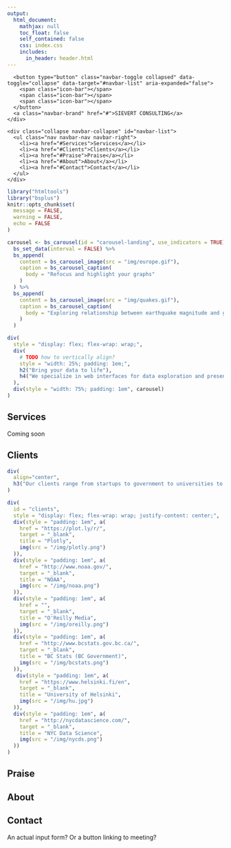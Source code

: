 ```yaml
---
output:
  html_document:
    mathjax: null
    toc_float: false
    self_contained: false
    css: index.css
    includes:
      in_header: header.html
---
```


<!--html_preserve-->

<!--
https://getbootstrap.com/components/#navbar
-->
<nav class="navbar navbar-inverse navbar-fixed-top">
  <div class="container-fluid">
  
  <!-- Brand and toggle get grouped for better mobile display -->
    <div class="navbar-header">
      <button type="button" class="navbar-toggle collapsed" data-toggle="collapse" data-target="#navbar-list" aria-expanded="false">
        <span class="icon-bar"></span>
        <span class="icon-bar"></span>
        <span class="icon-bar"></span>
      </button>
      <a class="navbar-brand" href="#">SIEVERT CONSULTING</a>
    </div>

    <div class="collapse navbar-collapse" id="navbar-list">
      <ul class="nav navbar-nav navbar-right"> 
        <li><a href="#Services">Services</a></li>
        <li><a href="#Clients">Clients</a></li>
        <li><a href="#Praise">Praise</a></li>
        <li><a href="#About">About</a></li>
        <li><a href="#Contact">Contact</a></li>
      </ul>
    </div>

  </div>
</nav>
<!--/html_preserve-->

```r
library("htmltools")
library("bsplus")
knitr::opts_chunk$set(
  message = FALSE,
  warning = FALSE,
  echo = FALSE
)
```


```r
carousel <- bs_carousel(id = "carousel-landing", use_indicators = TRUE) %>%
  bs_set_data(interval = FALSE) %>%
  bs_append(
    content = bs_carousel_image(src = "img/europe.gif"),
    caption = bs_carousel_caption(
      body = "Refocus and highlight your graphs"
    )
  ) %>%
  bs_append(
    content = bs_carousel_image(src = "img/quakes.gif"),
    caption = bs_carousel_caption(
      body = "Exploring relationship between earthquake magnitude and geographic location"
    )
  )

div(
  style = "display: flex; flex-wrap: wrap;",
  div(
    # TODO how to vertically align?
    style = "width: 25%; padding: 1em;",
    h2("Bring your data to life"),
    h4("We specialize in web interfaces for data exploration and presentation. Leverage interactive techniques to wow your audience, pose queries, make comparisons, and find the right view.")
  ),
  div(style = "width: 75%; padding: 1em", carousel)
)
```


## Services

Coming soon


## Clients

```r
div(
  align="center",
  h3("Our clients range from startups to government to universities to large firms:")
)
```

```r
div(
  id = "clients",
  style = "display: flex; flex-wrap: wrap; justify-content: center;",
  div(style = "padding: 1em", a(
    href = "https://plot.ly/r/", 
    target = "_blank",
    title = "Plotly",
    img(src = "/img/plotly.png")
  )),
  div(style = "padding: 1em", a(
    href = "http://www.noaa.gov/", 
    target = "_blank",
    title = "NOAA",
    img(src = "/img/noaa.png")
  )),
  div(style = "padding: 1em", a(
    href = "", 
    target = "_blank",
    title = "O'Reilly Media",
    img(src = "/img/oreilly.png")
  )),
  div(style = "padding: 1em", a(
    href = "http://www.bcstats.gov.bc.ca/", 
    target = "_blank",
    title = "BC Stats (BC Government)",
    img(src = "/img/bcstats.png")
  )),
   div(style = "padding: 1em", a(
    href = "https://www.helsinki.fi/en", 
    target = "_blank",
    title = "University of Helsinki",
    img(src = "/img/hu.jpg")
  )),
  div(style = "padding: 1em", a(
    href = "http://nycdatascience.com/", 
    target = "_blank",
    title = "NYC Data Science",
    img(src = "/img/nycds.png")
  ))
)
```


## Praise

## About 

## Contact

An actual input form? Or a button linking to meeting?
